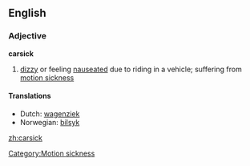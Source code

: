 ==English==

===Adjective===
'''carsick'''
# [[dizzy]] or feeling [[nauseated]] due to riding in a vehicle; suffering from [[motion sickness]]

====Translations====
*Dutch: [[wagenziek]]
*Norwegian: [[bilsyk]]
[[Category:Motion sickness]]

[[zh:carsick]]
